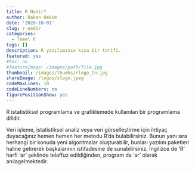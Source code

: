 ```yaml
---
title: R Nedir?
author: Hakan Hekim
date: '2020-10-01'
slug: r-nedir
categories:
  - Temel R
tags: []
description: R yazılımının kısa bir tarifi.
featured: yes
#toc: no
#featureImage: /images/path/file.jpg
thumbnail: /images/thumbs/rlogo_tn.jpg
shareImage: /logos/slogo.jpeg
codeMaxLines: 10
codeLineNumbers: no
figurePositionShow: yes
---
```


R istatistiksel programlama ve grafiklemede kullanılan bir programlama dilidir.

Veri işleme, istatistiksel analiz veya veri görselleştirme için ihtiyaç duyacağınız hemen hemen her metodu R’da bulabilirsiniz. Bunun yanı sıra herhangi bir konuda yeni algoritmalar oluşturabilir, bunları yazılım paketleri haline getirerek başkalarının istifadesine de sunabilirsiniz. İngilizce de ‘R’ harfi ‘ar’ şeklinde telaffuz edildiğinden, program da 'ar' olarak anılagelmektedir.
